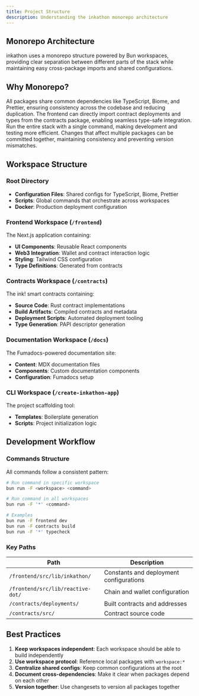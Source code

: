 ```yaml
---
title: Project Structure
description: Understanding the inkathon monorepo architecture
---
```



## Monorepo Architecture

inkathon uses a monorepo structure powered by Bun workspaces, providing clear separation between different parts of the stack while maintaining easy cross-package imports and shared configurations.

<Files>
  <Folder name="inkathon" defaultOpen>
    <Folder name="frontend" defaultOpen>
      <Folder name="src">
        <Folder name="app">
          <File name="page.tsx" />
          <File name="layout.tsx" />
        </Folder>
        <Folder name="components">
          <Folder name="web3">
            <File name="account-select.tsx" />
            <File name="chain-select.tsx" />
            <File name="contract-card.tsx" />
          </Folder>
        </Folder>
        <Folder name="lib">
          <Folder name="inkathon">
            <File name="constants.ts" />
            <File name="deployments.ts" />
          </Folder>
          <Folder name="reactive-dot">
            <File name="config.ts" />
          </Folder>
        </Folder>
      </Folder>
      <File name="package.json" />
      <File name="next.config.ts" />
    </Folder>
    <Folder name="contracts">
      <Folder name="src">
        <Folder name="flipper">
          <File name="lib.rs" />
          <File name="Cargo.toml" />
        </Folder>
      </Folder>
      <Folder name="deployments">
        <Folder name="flipper">
          <File name="flipper.contract" />
          <File name="dev.ts" />
          <File name="pop.ts" />
        </Folder>
      </Folder>
      <File name="package.json" />
      <File name="build.sh" />
      <File name="deploy.sh" />
    </Folder>
    <Folder name="docs">
      <Folder name="content">
        <Folder name="docs">
          <File name="index.mdx" />
        </Folder>
      </Folder>
      <File name="package.json" />
    </Folder>
    <Folder name="create-inkathon-app">
      <File name="package.json" />
      <File name="cli.ts" />
    </Folder>
    <File name="package.json" />
    <File name="bun.lock" />
    <File name="CLAUDE.md" />
    <File name="README.md" />
    <File name="Dockerfile" />
  </Folder>
</Files>

## Why Monorepo?

<Accordions type="single">
  <Accordion title="Shared Dependencies" id="shared-deps">
    All packages share common dependencies like TypeScript, Biome, and Prettier, ensuring consistency across the codebase and reducing duplication.
  </Accordion>
  <Accordion title="Cross-Package Imports" id="cross-imports">
    The frontend can directly import contract deployments and types from the contracts package, enabling seamless type-safe integration.
  </Accordion>
  <Accordion title="Unified Development" id="unified-dev">
    Run the entire stack with a single command, making development and testing more efficient.
  </Accordion>
  <Accordion title="Atomic Changes" id="atomic-changes">
    Changes that affect multiple packages can be committed together, maintaining consistency and preventing version mismatches.
  </Accordion>
</Accordions>

## Workspace Structure

### Root Directory
- **Configuration Files**: Shared configs for TypeScript, Biome, Prettier
- **Scripts**: Global commands that orchestrate across workspaces
- **Docker**: Production deployment configuration

### Frontend Workspace (`/frontend`)
The Next.js application containing:
- **UI Components**: Reusable React components
- **Web3 Integration**: Wallet and contract interaction logic
- **Styling**: Tailwind CSS configuration
- **Type Definitions**: Generated from contracts

### Contracts Workspace (`/contracts`)
The ink! smart contracts containing:
- **Source Code**: Rust contract implementations
- **Build Artifacts**: Compiled contracts and metadata
- **Deployment Scripts**: Automated deployment tooling
- **Type Generation**: PAPI descriptor generation

### Documentation Workspace (`/docs`)
The Fumadocs-powered documentation site:
- **Content**: MDX documentation files
- **Components**: Custom documentation components
- **Configuration**: Fumadocs setup

### CLI Workspace (`/create-inkathon-app`)
The project scaffolding tool:
- **Templates**: Boilerplate generation
- **Scripts**: Project initialization logic

## Development Workflow

### Commands Structure

All commands follow a consistent pattern:

```bash
# Run command in specific workspace
bun run -F <workspace> <command>

# Run command in all workspaces
bun run -F '*' <command>

# Examples
bun run -F frontend dev
bun run -F contracts build
bun run -F '*' typecheck
```

### Key Paths

| Path | Description |
|------|------------|
| `/frontend/src/lib/inkathon/` | Constants and deployment configurations |
| `/frontend/src/lib/reactive-dot/` | Chain and wallet configuration |
| `/contracts/deployments/` | Built contracts and addresses |
| `/contracts/src/` | Contract source code |

## Best Practices

1. **Keep workspaces independent**: Each workspace should be able to build independently
2. **Use workspace protocol**: Reference local packages with `workspace:*`
3. **Centralize shared configs**: Keep common configurations at the root
4. **Document cross-dependencies**: Make it clear when packages depend on each other
5. **Version together**: Use changesets to version all packages together